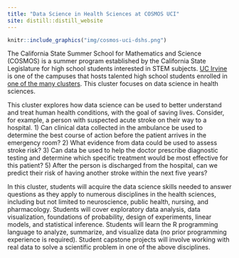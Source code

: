 ```yaml
---
title: "Data Science in Health Sciences at COSMOS UCI"
site: distill::distill_website
---
```


```r
knitr::include_graphics("img/cosmos-uci-dshs.png")
```



The California State Summer School for Mathematics and Science (COSMOS) is a summer program established by the California State Legislature for high school students interested in STEM subjects.
[UC Irvine](https://www.cosmos.uci.edu) is one of the campuses that hosts talented high school students enrolled in [one of the many clusters](https://www.cosmos.uci.edu/clusters). This cluster focuses on data science in health sciences. 

This cluster explores how data science can be used to better understand and treat human health conditions, with the goal of saving lives. Consider, for example, a person with suspected acute stroke on their way to a hospital. 1) Can clinical data collected in the ambulance be used to determine the best course of action before the patient arrives in the emergency room? 2) What evidence from data could be used to assess stroke risk? 3) Can data be used to help the doctor prescribe diagnostic testing and determine which specific treatment would be most effective for this patient? 5) After the person is discharged from the hospital, can we predict their risk of having another stroke within the next five years?

In this cluster, students will acquire the data science skills needed to answer questions as they apply to numerous disciplines in the health sciences, including but not limited to neuroscience, public health, nursing, and pharmacology. Students will cover exploratory data analysis, data visualization, foundations of probability, design of experiments, linear models, and statistical inference. Students will learn the R programming language to analyze, summarize, and visualize data (no prior programming experience is required). Student capstone projects will involve working with real data to solve a scientific problem in one of the above disciplines.